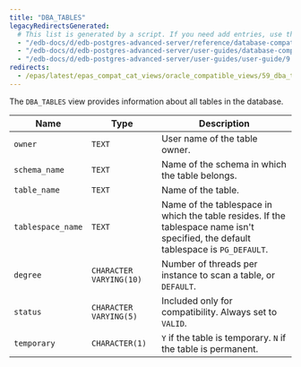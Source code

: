 ```yaml
---
title: "DBA_TABLES"
legacyRedirectsGenerated:
  # This list is generated by a script. If you need add entries, use the `legacyRedirects` key.
  - "/edb-docs/d/edb-postgres-advanced-server/reference/database-compatibility-for-oracle-developers-reference-guide/9.6/Database_Compatibility_for_Oracle_Developers_Reference_Guide.1.158.html"
  - "/edb-docs/d/edb-postgres-advanced-server/user-guides/database-compatibility-for-oracle-developers-guide/9.5/Database_Compatibility_for_Oracle_Developers_Guide.1.270.html"
  - "/edb-docs/d/edb-postgres-advanced-server/user-guides/user-guide/9.5/EDB_Postgres_Enterprise_Guide.1.216.html"
redirects:
  - /epas/latest/epas_compat_cat_views/oracle_compatible_views/59_dba_tables/ #generated for docs/epas/reorg-role-use-case-mode
---
```


<div id="dba_tables" class="registered_link"></div>

The `DBA_TABLES` view provides information about all tables in the database.

| Name              | Type                    | Description                                                                                                                       |
| ----------------- | ----------------------- | --------------------------------------------------------------------------------------------------------------------------------- |
| `owner`           | `TEXT`                  | User name of the table owner.                                                                                                   |
| `schema_name`     | `TEXT`                  | Name of the schema in which the table belongs.                                                                                    |
| `table_name`      | `TEXT`                  | Name of the table.                                                                                                                |
| `tablespace_name` | `TEXT`                  | Name of the tablespace in which the table resides. If the tablespace name isn't specified, the default tablespace is `PG_DEFAULT`. |
| `degree`          | `CHARACTER VARYING(10)` | Number of threads per instance to scan a table, or `DEFAULT`.                                                                     |
| `status`          | `CHARACTER VARYING(5)`  | Included only for compatibility. Always set to `VALID`.                                                                           |
| `temporary`       | `CHARACTER(1)`          | `Y` if the table is temporary. `N` if the table is permanent.                                                                     |
